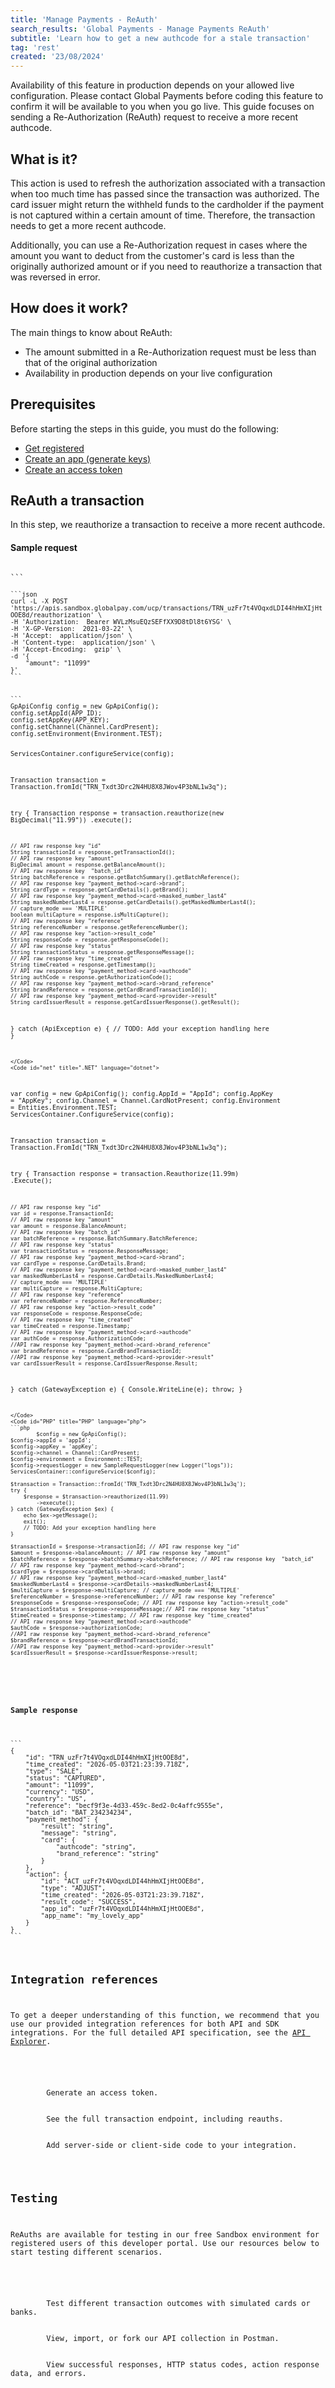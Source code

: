 ```yaml
---
title: 'Manage Payments - ReAuth'
search_results: 'Global Payments - Manage Payments ReAuth'
subtitle: 'Learn how to get a new authcode for a stale transaction'
tag: 'rest'
created: '23/08/2024'
---
```

<Infobox>
Availability of this feature in production depends on your allowed live configuration. 
Please contact Global Payments before coding this feature to confirm it will be available to you when you go live.
</Infobox>
This guide focuses on sending a Re-Authorization (ReAuth) request to receive a more recent authcode. 

## What is it?

This action is used to refresh the authorization associated with a transaction when too much time has passed since the transaction was authorized. The card issuer might return the withheld funds to the cardholder if the payment is not captured within a certain amount of time. Therefore, the transaction needs to get a more recent authcode. 

Additionally, you can use a Re-Authorization request in cases where the amount you want to deduct from the customer's card is less than the originally authorized amount or if you need to reauthorize a transaction that was reversed in error.  

## How does it work?
The main things to know about ReAuth:

* The amount submitted in a Re-Authorization request must be less than that of the original authorization
* Availability in production depends on your live configuration

## Prerequisites
Before starting the steps in this guide, you must do the following:

* [Get registered](/docs/getting-started/register)
* [Create an app (generate keys)](/docs/getting-started/register#create-an-app-generate-keys)
* [Create an access token](/docs/getting-started/generate-token)

## ReAuth a transaction
In this step, we reauthorize a transaction to receive a more recent authcode.

#### Sample request

<CodeGroup>
<Code id="JSON" title="JSON" language="json" active>
```
    <Code id="JSON" title="JSON" language="JSON" active>
```json
curl -L -X POST 'https://apis.sandbox.globalpay.com/ucp/transactions/TRN_uzFr7t4VOqxdLDI44hHmXIjHtOOE8d/reauthorization' \
-H 'Authorization:  Bearer WVLzMsuEQzSEFfXX9D8tDl8t6YSG' \
-H 'X-GP-Version:  2021-03-22' \
-H 'Accept:  application/json' \
-H 'Content-type:  application/json' \
-H 'Accept-Encoding:  gzip' \
-d '{
    "amount": "11099"
}'
```
</Code>
<Code id="java" title="JAVA" language="java">
```
GpApiConfig config = new GpApiConfig();
config.setAppId(APP_ID);
config.setAppKey(APP_KEY);
config.setChannel(Channel.CardPresent);
config.setEnvironment(Environment.TEST);

ServicesContainer.configureService(config);

Transaction transaction = Transaction.fromId("TRN_Txdt3Drc2N4HU8X8JWov4P3bNL1w3q");

try {
    Transaction response = transaction.reauthorize(new BigDecimal("11.99"))
            .execute();

    // API raw response key "id"
    String transactionId = response.getTransactionId();
    // API raw response key "amount"
    BigDecimal amount = response.getBalanceAmount();
    // API raw response key  "batch_id"
    String batchReference = response.getBatchSummary().getBatchReference();
    // API raw response key "payment_method->card->brand";
    String cardType = response.getCardDetails().getBrand();
    // API raw response key "payment_method->card->masked_number_last4"
    String maskedNumberLast4 = response.getCardDetails().getMaskedNumberLast4();
    // capture_mode === 'MULTIPLE'
    boolean multiCapture = response.isMultiCapture();
    // API raw response key "reference"
    String referenceNumber = response.getReferenceNumber();
    // API raw response key "action->result_code"
    String responseCode = response.getResponseCode();
    // API raw response key "status"
    String transactionStatus = response.getResponseMessage();
    // API raw response key "time_created"
    String timeCreated = response.getTimestamp();
    // API raw response key "payment_method->card->authcode"
    String authCode = response.getAuthorizationCode();
    // API raw response key "payment_method->card->brand_reference"
    String brandReference = response.getCardBrandTransactionId();
    // API raw response key "payment_method->card->provider->result"
    String cardIssuerResult = response.getCardIssuerResponse().getResult();
} catch (ApiException e) {
    // TODO: Add your exception handling here
} 
```
</Code>
<Code id="net" title=".NET" language="dotnet">
```
var config = new GpApiConfig();
config.AppId = "AppId";
config.AppKey = "AppKey";
config.Channel = Channel.CardNotPresent;
config.Environment = Entities.Environment.TEST;
ServicesContainer.ConfigureService(config);

Transaction transaction = Transaction.FromId("TRN_Txdt3Drc2N4HU8X8JWov4P3bNL1w3q"); 
            
try
{
	Transaction response = transaction.Reauthorize(11.99m)
		.Execute();
	
	// API raw response key "id"
	var id = response.TransactionId; 
	// API raw response key "amount"
	var amount = response.BalanceAmount; 
	// API raw response key "batch_id"
	var batchReference = response.BatchSummary.BatchReference;
	// API raw response key "status"
	var transactionStatus = response.ResponseMessage; 
	// API raw response key "payment_method->card->brand";
	var cardType = response.CardDetails.Brand;
	// API raw response key "payment_method->card->masked_number_last4"
	var maskedNumberLast4 = response.CardDetails.MaskedNumberLast4;
	// capture_mode === 'MULTIPLE'
	var multiCapture = response.MultiCapture; 
	// API raw response key "reference"
	var referenceNumber = response.ReferenceNumber; 
	// API raw response key "action->result_code"
	var responseCode = response.ResponseCode; 
	// API raw response key "time_created"
	var timeCreated = response.Timestamp; 
	// API raw response key "payment_method->card->authcode"
	var authCode = response.AuthorizationCode;
	//API raw response key "payment_method->card->brand_reference"
	var brandReference = response.CardBrandTransactionId;
	//API raw response key "payment_method->card->provider->result"
	var cardIssuerResult = response.CardIssuerResponse.Result;
}
catch (GatewayException e)
{
	Console.WriteLine(e);
	throw;
}
```
</Code>
<Code id="PHP" title="PHP" language="php">
```php
        $config = new GpApiConfig();
$config->appId = 'appId';
$config->appKey = 'appKey';
$config->channel = Channel::CardPresent;
$config->environment = Environment::TEST;
$config->requestLogger = new SampleRequestLogger(new Logger("logs"));
ServicesContainer::configureService($config);

$transaction = Transaction::fromId('TRN_Txdt3Drc2N4HU8X8JWov4P3bNL1w3q');
try {
    $response = $transaction->reauthorized(11.99)
        ->execute();
} catch (GatewayException $ex) {
    echo $ex->getMessage();
    exit();
    // TODO: Add your exception handling here
}

$transactionId = $response->transactionId; // API raw response key "id"
$amount = $response->balanceAmount; // API raw response key "amount"
$batchReference = $response->batchSummary->batchReference; // API raw response key  "batch_id"
// API raw response key "payment_method->card->brand";
$cardType = $response->cardDetails->brand;
// API raw response key "payment_method->card->masked_number_last4"
$maskedNumberLast4 = $response->cardDetails->maskedNumberLast4;
$multiCapture = $response->multiCapture; // capture_mode === 'MULTIPLE'
$referenceNumber = $response->referenceNumber; // API raw response key "reference"
$responseCode = $response->responseCode; // API raw response key "action->result_code"
$transactionStatus = $response->responseMessage;// API raw response key "status"
$timeCreated = $response->timestamp; // API raw response key "time_created"
// API raw response key "payment_method->card->authcode"
$authCode = $response->authorizationCode;
//API raw response key "payment_method->card->brand_reference"
$brandReference = $response->cardBrandTransactionId;
//API raw response key "payment_method->card->provider->result"
$cardIssuerResult = $response->cardIssuerResponse->result;
```
</Code>
</CodeGroup>

#### Sample response
    
<Code id="JSON" title="JSON" language="json" active>
```
{
    "id": "TRN_uzFr7t4VOqxdLDI44hHmXIjHtOOE8d",
    "time_created": "2026-05-03T21:23:39.718Z",
    "type": "SALE",
    "status": "CAPTURED",
    "amount": "11099",
    "currency": "USD",
    "country": "US",
    "reference": "becf9f3e-4d33-459c-8ed2-0c4affc9555e",
    "batch_id": "BAT_234234234",
    "payment_method": {
        "result": "string",
        "message": "string",
        "card": {
            "authcode": "string",
            "brand_reference": "string"
        }
    },
    "action": {
        "id": "ACT_uzFr7t4VOqxdLDI44hHmXIjHtOOE8d",
        "type": "ADJUST",
        "time_created": "2026-05-03T21:23:39.718Z",
        "result_code": "SUCCESS",
        "app_id": "uzFr7t4VOqxdLDI44hHmXIjHtOOE8d",
        "app_name": "my_lovely_app"
    }
}
```
  </Code>  
    
    
## Integration references
To get a deeper understanding of this function, we recommend that you use our provided integration references for both API and SDK integrations. For the full detailed API specification, see the [API Explorer](/api/overview).

<CardsGroup type="with_icon">

  <Card type="with_icon" link="/api/access-token" title="/accesstoken - API Explorer" icon="window">
        Generate an access token.
    </Card>
  <Card type="with_icon" link="/api/transactions" title="/transactions - API Explorer" icon="window">
        See the full transaction endpoint, including reauths.
    </Card>
  <Card type="with_icon" link="/docs/integration-options/sdk/overview" title="SDKs - Libraries JAVA,.NET,PHP" icon="code">
        Add server-side or client-side code to your integration.
    </Card>
</CardsGroup>

## Testing

ReAuths are available for testing in our free Sandbox environment for registered users of this developer portal. Use our resources below to start testing different scenarios.

<CardsGroup type="with_icon">

  <Card type="with_icon" link="/resources/test-cards" title="Test Cards">
        Test different transaction outcomes with simulated cards or banks.
    </Card>
  <Card type="with_icon" link="/docs/getting-started/postman-collection" title="Postman Collection">
        View, import, or fork our API collection in Postman.
    </Card>
  <Card type="with_icon" link="/responses" title="Responses">
        View successful responses, HTTP status codes, action response data, and errors.
    </Card>
</CardsGroup>
